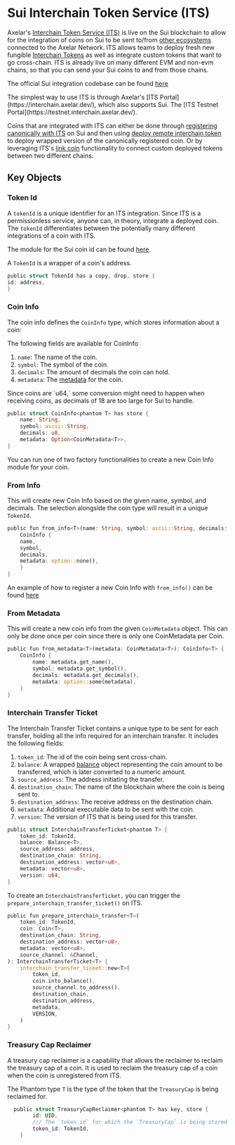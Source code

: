 
# Sui Interchain Token Service (ITS)

Axelar's [Interchain Token Service (ITS)](https://www.axelar.network/its) is live on the Sui blockchain to allow for the integration of coins on Sui to be sent to/from [other ecosystems](https://axelarscan.io/resources/chains) connected to the Axelar Network. ITS allows teams to deploy fresh new fungible [Interchain Tokens](https://github.com/axelarnetwork/axelar-cgp-sui/blob/main/move/interchain_token/sources/interchain_token.move) as well as integrate custom tokens that want to go cross-chain. ITS is already live on many different EVM and non-evm chains, so that you can send your Sui coins to and from those chains.

The official Sui integration codebase can be found [here](https://github.com/axelarnetwork/axelar-cgp-sui/tree/main/move/interchain_token_service)

<Callout emoji="💡">
  The simplest way to use ITS is through Axelar's [ITS
  Portal](https://interchain.axelar.dev/), which also supports Sui. The [ITS Testnet
  Portal](https://testnet.interchain.axelar.dev/).
</Callout>


Coins that are integrated with ITS can either be done through [registering canonically with ITS](/dev/send-tokens/sui/register-existing-coin/) on Sui and then using [deploy remote interchain token](/dev/send-tokens/sui/register-existing-coin/#deploy-remote-interchain-token) to deploy wrapped version of the canonically registered coin. Or by leveraging ITS's [link coin](/dev/send-tokens/sui/link-coin/) functionality to connect custom deployed tokens between two different chains.



## Key Objects

### Token Id

A `tokenId` is a unique identifier for an ITS integration. Since ITS is a permissionless service, anyone can, in theory, integrate a deployed coin. The `tokenId` differentiates between the potentially many different integrations of a coin with ITS.

The module for the Sui coin id can be found [here](https://github.com/axelarnetwork/axelar-cgp-sui/blob/main/move/interchain_token_service/sources/types/token_id.move).

A `TokenId` is a wrapper of a coin's address.

```rust
public struct TokenId has a copy, drop, store {
id: address,
}

```

### Coin Info

The coin info defines the `CoinInfo` type, which stores information about a coin:

The following fields are available for CoinInfo

1. `name`: The name of the coin.
1. `symbol`: The symbol of the coin.
1. `decimals`: The amount of decimals the coin can hold.
1. `metadata`: The [metadata](https://docs.sui.io/references/sui-api/sui-graphql/reference/types/objects/coin-metadata) for the coin.

<Callout emoji="💡">
  Since coins are `u64,` some conversion might need to happen when receiving
  coins, as decimals of 18 are too large for Sui to handle.
</Callout>

```rust
public struct CoinInfo<phantom T> has store {
    name: String,
    symbol: ascii::String,
    decimals: u8,
    metadata: Option<CoinMetadata<T>>,
}
```

You can run one of two factory functionalities to create a new Coin Info module for your coin.

### From Info

This will create new Coin Info based on the given name, symbol, and decimals. The selection alongside the coin type will result in a unique `TokenId`.

```rust
public fun from_info<T>(name: String, symbol: ascii::String, decimals: u8): CoinInfo<T> {
    CoinInfo {
    name,
    symbol,
    decimals,
    metadata: option::none(),
    }
}

```

An example of how to register a new Coin Info with `from_info()` can be found [here](https://github.com/axelarnetwork/axelar-cgp-sui/blob/main/move/example/sources/its/its.move#L141)

### From Metadata

This will create a new coin info from the given `CoinMetadata` object. This can only be done once per coin since there is only one CoinMetadata per Coin.

```rust
public fun from_metadata<T>(metadata: CoinMetadata<T>): CoinInfo<T> {
    CoinInfo {
        name: metadata.get_name(),
        symbol: metadata.get_symbol(),
        decimals: metadata.get_decimals(),
        metadata: option::some(metadata),
    }
}
```

### Interchain Transfer Ticket

The Interchain Transfer Ticket contains a unique type to be sent for each transfer, holding all the info required for an interchain transfer. It includes the following fields:

1. `token_id`: The id of the coin being sent cross-chain.
1. `balance`: A wrapped [balance](https://docs.sui.io/references/sui-api/sui-graphql/reference/types/objects/balance) object representing the coin amount to be transferred, which is later converted to a numeric amount.
1. `source_address`: The address initiating the transfer.
1. `destination_chain`: The name of the blockchain where the coin is being sent to.
1. `destination_address`: The receive address on the destination chain.
1. `metadata`: Additional executable data to be sent with the coin.
1. `version`: The version of ITS that is being used for this transfer.

```rust
public struct InterchainTransferTicket<phantom T> {
    token_id: TokenId,
    balance: Balance<T>,
    source_address: address,
    destination_chain: String,
    destination_address: vector<u8>,
    metadata: vector<u8>,
    version: u64,
}

```

To create an `InterchainTransferTicket,` you can trigger the `prepare_interchain_transfer_ticket()` on ITS.

```rust
public fun prepare_interchain_transfer<T>(
    token_id: TokenId,
    coin: Coin<T>,
    destination_chain: String,
    destination_address: vector<u8>,
    metadata: vector<u8>,
    source_channel: &Channel,
): InterchainTransferTicket<T> {
    interchain_transfer_ticket::new<T>(
        token_id,
        coin.into_balance(),
        source_channel.to_address(),
        destination_chain,
        destination_address,
        metadata,
        VERSION,
    )
}
```

### Treasury Cap Reclaimer

A treasury cap reclaimer is a capability that allows the reclaimer to reclaim the treasury cap of a coin. It is used to reclaim the treasury cap of a coin when the coin is unregistered from ITS. 

The Phantom type `T` is the type of the token that the `TreasuryCap` is being reclaimed for.

```rust
  public struct TreasuryCapReclaimer<phantom T> has key, store {
        id: UID,
        /// The `token_id` for which the `TreasuryCap` is being stored by ITS
        token_id: TokenId,
    }
```